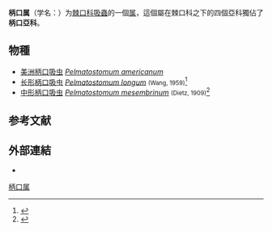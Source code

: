 {{Automatic taxobox
 | taxon = Pelmatostomum
 | authority = Dietz, 1909{{r|ITIS_55975|Dietz 1909}}
}}

'''柄口属'''（学名：{{lang|la|''Pelmatostomum''}}）为[[棘口科|棘口科]][[吸蟲|吸蟲]]的一個[[属|属]]{{r|ITIS_55975}}，這個屬在棘口科之下的四個亞科獨佔了'''柄口亞科'''。

==物種==
* [[美洲柄口吸虫|美洲柄口吸虫]] ''[[Pelmatostomum_americanum|Pelmatostomum americanum]]''{{r|ITIS_55976}}
* [[长形柄口吸虫|长形柄口吸虫]] ''[[Pelmatostomum_longum|Pelmatostomum longum]]'' <small>(Wang, 1959)</small><ref name='id10143'>{{cite web| url =http://www.bioinfo.cn/db05/BjdwSpecies.php?action=view&id=10143| title =长形柄口吸虫| work =《中国动物物种编目数据库》| publisher =中国科学院微生物研究所| author =中国科学院动物研究所| access-date =2009-04-16| deadurl =yes| archiveurl =https://web.archive.org/web/20160305054836/http://www.bioinfo.cn/db05/BjdwSpecies.php?action=view&id=10143| archivedate =2016-03-05}}</ref>
* [[中形柄口吸虫|中形柄口吸虫]] ''[[Pelmatostomum_mesembrinum|Pelmatostomum mesembrinum]]'' <small>(Dietz, 1909)</small><ref name='id10144'>{{cite web| url =http://www.bioinfo.cn/db05/BjdwSpecies.php?action=view&id=10144| title =中形柄口吸虫| work =《中国动物物种编目数据库》| publisher =中国科学院微生物研究所| author =中国科学院动物研究所| access-date =2009-04-16| deadurl =yes| archiveurl =https://web.archive.org/web/20160305071640/http://www.bioinfo.cn/db05/BjdwSpecies.php?action=view&id=10144| archivedate =2016-03-05}}</ref>


==参考文献==
{{reflist |refs=
<ref name="Dietz 1909">{{cite journal
 |last=Dietz |first=E. |year=1909
 |title=Die Echinostomiden der Vögel
 |journal=''[[Zoologische_Jahrbücker|Zoologische Jahrbücker]]''
 |volume=12 |pages=265–512 |language=de }}</ref>
<ref name="ITIS_55975">{{ITIS |id=55975 |taxon=Pelmatostomum |date=2009-09 |access-date=2020-09-27 }}</ref>
<ref name="ITIS_55976">{{ITIS |id=55976 |taxon=Pelmatostomum americanum |date=2009-09 |access-date=2020-09-27 }}</ref>
}}

==外部連結==
{{commonscat|Pelmatostomum}}
*{{Wikispecies-inline|Pelmatostomum}}
{{吸虫小作品}}

[[Category:柄口属|]]